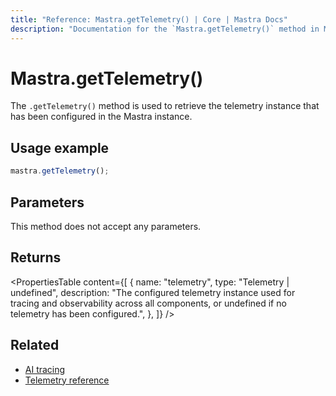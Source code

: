 ```yaml
---
title: "Reference: Mastra.getTelemetry() | Core | Mastra Docs"
description: "Documentation for the `Mastra.getTelemetry()` method in Mastra, which retrieves the configured telemetry instance."
---
```


# Mastra.getTelemetry()

The `.getTelemetry()` method is used to retrieve the telemetry instance that has been configured in the Mastra instance.

## Usage example

```typescript copy
mastra.getTelemetry();
```

## Parameters

This method does not accept any parameters.

## Returns

<PropertiesTable
  content={[
    {
      name: "telemetry",
      type: "Telemetry | undefined",
      description:
        "The configured telemetry instance used for tracing and observability across all components, or undefined if no telemetry has been configured.",
    },
  ]}
/>

## Related

- [AI tracing](/docs/observability/ai-tracing/overview)
- [Telemetry reference](/reference/observability/otel-tracing/otel-config)
